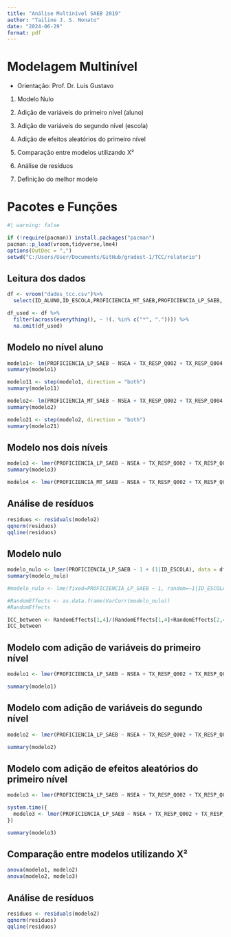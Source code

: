 ```yaml
---
title: "Análise Multinível SAEB 2019"
author: "Tailine J. S. Nonato"
date: "2024-06-29"
format: pdf
---
```


# Modelagem Multinível

- Orientação: Prof. Dr. Luis Gustavo

1. Modelo Nulo

2. Adição de variáveis do primeiro nível (aluno)

3. Adição de variáveis do segundo nível (escola)

4. Adição de efeitos aleatórios do primeiro nível

5. Comparação entre modelos utilizando X²

6. Análise de resíduos

7. Definição do melhor modelo

# Pacotes e Funções	

```r
#| warning: false

if (!require(pacman)) install.packages("pacman")
pacman::p_load(vroom,tidyverse,lme4)
options(OutDec = ",")
setwd("C:/Users/User/Documents/GitHub/gradest-1/TCC/relatorio")
```

## Leitura dos dados
```r
df <- vroom("dados_tcc.csv")%>%
  select(ID_ALUNO,ID_ESCOLA,PROFICIENCIA_MT_SAEB,PROFICIENCIA_LP_SAEB, NIVEL_SOCIO_ECONOMICO, NSEA, ID_AREA, ID_LOCALIZACAO, PC_FORMACAO_DOCENTE_FINAL, TX_RESP_Q002, TX_RESP_Q004, TX_RESP_Q011, TX_RESP_Q015, TX_RESP_Q016, TX_RESP_Q017A, TX_RESP_Q017B, TX_RESP_Q017C, TX_RESP_Q017D, TX_RESP_Q018A, TX_RESP_Q018B)

df_used <- df %>%
  filter(across(everything(), ~ !(. %in% c("*", ".")))) %>%
  na.omit(df_used)
```	


## Modelo no nível aluno
```r
modelo1<- lm(PROFICIENCIA_LP_SAEB ~ NSEA + TX_RESP_Q002 + TX_RESP_Q004 + TX_RESP_Q011 + TX_RESP_Q015 + TX_RESP_Q017A + TX_RESP_Q017B + TX_RESP_Q017C + TX_RESP_Q017D + TX_RESP_Q018A + TX_RESP_Q018B, data=df_used)
summary(modelo1)

modelo11 <- step(modelo1, direction = "both")
summary(modelo11)

modelo2<- lm(PROFICIENCIA_MT_SAEB ~ NSEA + TX_RESP_Q002 + TX_RESP_Q004 + TX_RESP_Q011 + TX_RESP_Q015 + TX_RESP_Q017A + TX_RESP_Q017B + TX_RESP_Q017C + TX_RESP_Q017D + TX_RESP_Q018A + TX_RESP_Q018B, data=df_used)
summary(modelo2)

modelo21 <- step(modelo2, direction = "both")
summary(modelo21)
```

## Modelo nos dois níveis

```r
modelo3 <- lmer(PROFICIENCIA_LP_SAEB ~ NSEA + TX_RESP_Q002 + TX_RESP_Q004 + TX_RESP_Q011 + TX_RESP_Q015 + TX_RESP_Q017A + TX_RESP_Q017B + TX_RESP_Q017C + TX_RESP_Q017D + TX_RESP_Q018A + TX_RESP_Q018B + NIVEL_SOCIO_ECONOMICO + ID_AREA +  ID_LOCALIZACAO + PC_FORMACAO_DOCENTE_FINAL + (1|ID_ESCOLA), data = df_used)
summary(modelo3)

modelo4 <- lmer(PROFICIENCIA_MT_SAEB ~ NSEA + TX_RESP_Q002 + TX_RESP_Q004 + TX_RESP_Q011 + TX_RESP_Q015 + TX_RESP_Q017A + TX_RESP_Q017B + TX_RESP_Q017C + TX_RESP_Q017D + TX_RESP_Q018A + TX_RESP_Q018B + (1|ID_ESCOLA), data = df_used)
```	


## Análise de resíduos
```r
residuos <- residuals(modelo2)
qqnorm(residuos)
qqline(residuos)
```



## Modelo nulo
```r
modelo_nulo <- lmer(PROFICIENCIA_LP_SAEB ~ 1 + (1|ID_ESCOLA), data = df_used)
summary(modelo_nulo)

#modelo_nulo <- lme(fixed=PROFICIENCIA_LP_SAEB ~ 1, random=~1|ID_ESCOLA, data = df_sampled)

#RandomEffects <- as.data.frame(VarCorr(modelo_nulo))
#RandomEffects

ICC_between <- RandomEffects[1,4]/(RandomEffects[1,4]+RandomEffects[2,4]) 
ICC_between
```


## Modelo com adição de variáveis do primeiro nível

```r
modelo1 <- lmer(PROFICIENCIA_LP_SAEB ~ NSEA + TX_RESP_Q002 + TX_RESP_Q004 + TX_RESP_Q011 + TX_RESP_Q015 + TX_RESP_Q017A + TX_RESP_Q017B + TX_RESP_Q017C + TX_RESP_Q017D + TX_RESP_Q018A + TX_RESP_Q018B + (1|ID_ESCOLA), data = df_used)

summary(modelo1)
```

## Modelo com adição de variáveis do segundo nível

```r
modelo2 <- lmer(PROFICIENCIA_LP_SAEB ~ NSEA + TX_RESP_Q002 + TX_RESP_Q004 + TX_RESP_Q011 + TX_RESP_Q015 + TX_RESP_Q017A + TX_RESP_Q017B + TX_RESP_Q017C + TX_RESP_Q017D + TX_RESP_Q018A + TX_RESP_Q018B + NIVEL_SOCIO_ECONOMICO + ID_AREA +  ID_LOCALIZACAO + PC_FORMACAO_DOCENTE_FINAL + (1|ID_ESCOLA), data = df_used)

summary(modelo2)
```

## Modelo com adição de efeitos aleatórios do primeiro nível

```r
modelo3 <- lmer(PROFICIENCIA_LP_SAEB ~ NSEA + TX_RESP_Q002 + TX_RESP_Q004 + TX_RESP_Q011 + TX_RESP_Q015 + TX_RESP_Q017A + TX_RESP_Q017B + TX_RESP_Q017C + TX_RESP_Q017D + TX_RESP_Q018A + TX_RESP_Q018B + (1 + NSEA|ID_ESCOLA), data = df_used)

system.time({
  modelo3 <- lmer(PROFICIENCIA_LP_SAEB ~ NSEA + TX_RESP_Q002 + TX_RESP_Q004 + TX_RESP_Q011 + TX_RESP_Q015 + TX_RESP_Q017A + TX_RESP_Q017B + TX_RESP_Q017C + TX_RESP_Q017D + TX_RESP_Q018A + TX_RESP_Q018B + (1 + NSEA|ID_ESCOLA), data = df_used)
})

summary(modelo3)
```

## Comparação entre modelos utilizando X²

```r
anova(modelo1, modelo2)
anova(modelo2, modelo3)
```

## Análise de resíduos

```r
residuos <- residuals(modelo2)
qqnorm(residuos)
qqline(residuos)
```